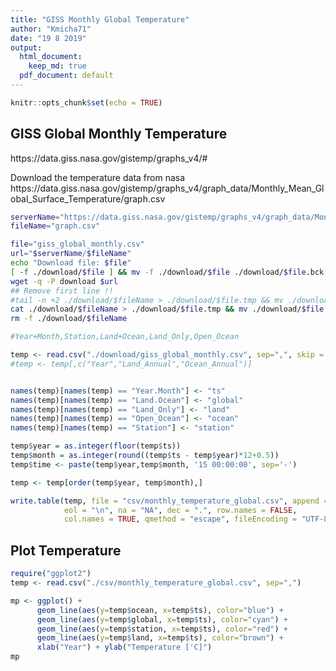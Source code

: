 ```yaml
---
title: "GISS Monthly Global Temperature"
author: "Kmicha71"
date: "19 8 2019"
output:
  html_document: 
    keep_md: true
  pdf_document: default
---
```


```r
knitr::opts_chunk$set(echo = TRUE)
```

## GISS Global Monthly Temperature

https://data.giss.nasa.gov/gistemp/graphs_v4/#

Download the temperature data from nasa
https://data.giss.nasa.gov/gistemp/graphs_v4/graph_data/Monthly_Mean_Global_Surface_Temperature/graph.csv

```sh
serverName="https://data.giss.nasa.gov/gistemp/graphs_v4/graph_data/Monthly_Mean_Global_Surface_Temperature" 
fileName="graph.csv"

file="giss_global_monthly.csv"
url="$serverName/$fileName"
echo "Download file: $file"
[ -f ./download/$file ] && mv -f ./download/$file ./download/$file.bck
wget -q -P download $url 
## Remove first line !!
#tail -n +2 ./download/$fileName > ./download/$file.tmp && mv ./download/$file.tmp ./download/$file
cat ./download/$fileName > ./download/$file.tmp && mv ./download/$file.tmp ./download/$file
rm -f ./download/$fileName

```


```r

#Year+Month,Station,Land+Ocean,Land_Only,Open_Ocean

temp <- read.csv("./download/giss_global_monthly.csv", sep=",", skip = 1)
#temp <- temp[,c("Year","Land_Annual","Ocean_Annual")]


names(temp)[names(temp) == "Year.Month"] <- "ts"
names(temp)[names(temp) == "Land.Ocean"] <- "global"
names(temp)[names(temp) == "Land_Only"] <- "land"
names(temp)[names(temp) == "Open_Ocean"] <- "ocean"
names(temp)[names(temp) == "Station"] <- "station"

temp$year = as.integer(floor(temp$ts))
temp$month = as.integer(round((temp$ts - temp$year)*12+0.5))
temp$time <- paste(temp$year,temp$month, '15 00:00:00', sep='-')

temp <- temp[order(temp$year, temp$month),]

write.table(temp, file = "csv/monthly_temperature_global.csv", append = FALSE, quote = TRUE, sep = ",",
            eol = "\n", na = "NA", dec = ".", row.names = FALSE,
            col.names = TRUE, qmethod = "escape", fileEncoding = "UTF-8")
```




## Plot Temperature

```r
require("ggplot2")
temp <- read.csv("./csv/monthly_temperature_global.csv", sep=",")

mp <- ggplot() +
      geom_line(aes(y=temp$ocean, x=temp$ts), color="blue") +
      geom_line(aes(y=temp$global, x=temp$ts), color="cyan") +
      geom_line(aes(y=temp$station, x=temp$ts), color="red") +
      geom_line(aes(y=temp$land, x=temp$ts), color="brown") +  
      xlab("Year") + ylab("Temperature ['C]")
mp
```




